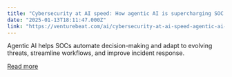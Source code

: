 ```yaml
---
title: "Cybersecurity at AI speed: How agentic AI is supercharging SOC teams in 2025"
date: "2025-01-13T18:11:47.000Z"
link: "https://venturebeat.com/ai/cybersecurity-at-ai-speed-agentic-ai-supercharging-soc/"
---
```


Agentic AI helps SOCs automate decision-making and adapt to evolving threats, streamline workflows, and improve incident response.

[Read more](https://venturebeat.com/ai/cybersecurity-at-ai-speed-agentic-ai-supercharging-soc/)
